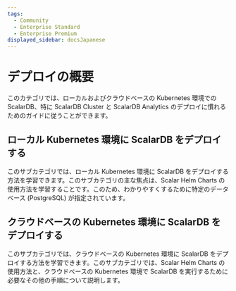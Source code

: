 ```yaml
---
tags:
  - Community
  - Enterprise Standard
  - Enterprise Premium
displayed_sidebar: docsJapanese
---
```


# デプロイの概要


<TranslationBanner />

このカテゴリでは、ローカルおよびクラウドベースの Kubernetes 環境での ScalarDB、特に ScalarDB Cluster と ScalarDB Analytics のデプロイに慣れるためのガイドに従うことができます。

## ローカル Kubernetes 環境に ScalarDB をデプロイする

このサブカテゴリでは、ローカル Kubernetes 環境に ScalarDB をデプロイする方法を学習できます。このサブカテゴリの主な焦点は、Scalar Helm Charts の使用方法を学習することです。このため、わかりやすくするために特定のデータベース (PostgreSQL) が指定されています。

## クラウドベースの Kubernetes 環境に ScalarDB をデプロイする

このサブカテゴリでは、クラウドベースの Kubernetes 環境に ScalarDB をデプロイする方法を学習できます。このサブカテゴリでは、Scalar Helm Charts の使用方法と、クラウドベースの Kubernetes 環境で ScalarDB を実行するために必要なその他の手順について説明します。

